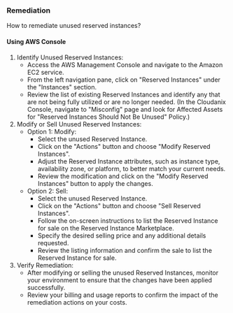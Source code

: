### Remediation

How to remediate unused reserved instances?

#### Using AWS Console

1. Identify Unused Reserved Instances:
   - Access the AWS Management Console and navigate to the Amazon EC2 service.
   - From the left navigation pane, click on "Reserved Instances" under the "Instances" section.
   - Review the list of existing Reserved Instances and identify any that are not being fully utilized or are no longer needed.
     (In the Cloudanix Console, navigate to "Misconfig" page and look for Affected Assets for "Reserved Instances Should Not Be Unused" Policy.)
2. Modify or Sell Unused Reserved Instances:
   - Option 1: Modify:
     - Select the unused Reserved Instance.
     - Click on the "Actions" button and choose "Modify Reserved Instances".
     - Adjust the Reserved Instance attributes, such as instance type, availability zone, or platform, to better match your current needs.
     - Review the modification and click on the "Modify Reserved Instances" button to apply the changes.
   - Option 2: Sell:
     - Select the unused Reserved Instance.
     - Click on the "Actions" button and choose "Sell Reserved Instances".
     - Follow the on-screen instructions to list the Reserved Instance for sale on the Reserved Instance Marketplace.
     - Specify the desired selling price and any additional details requested.
     - Review the listing information and confirm the sale to list the Reserved Instance for sale.
3. Verify Remediation:
   - After modifying or selling the unused Reserved Instances, monitor your environment to ensure that the changes have been applied successfully.
   - Review your billing and usage reports to confirm the impact of the remediation actions on your costs.

